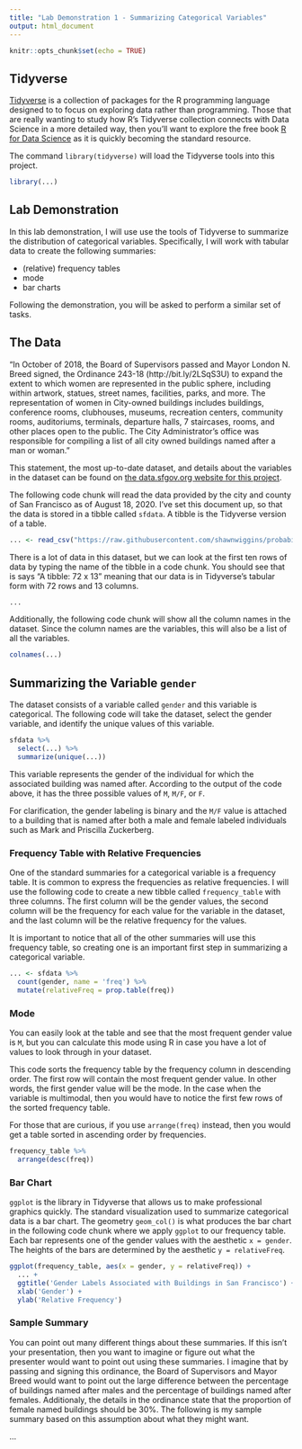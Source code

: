 ```yaml
---
title: "Lab Demonstration 1 - Summarizing Categorical Variables"
output: html_document
---
```


```r
knitr::opts_chunk$set(echo = TRUE)
```

## Tidyverse

[Tidyverse](https://www.tidyverse.org/) is a collection of packages for the R programming language designed to to focus on exploring data rather than programming. Those that are really wanting to study how R's Tidyverse collection connects with Data Science in a more detailed way, then you'll want to explore the free book [R for Data Science](https://r4ds.had.co.nz) as it is quickly becoming the standard resource.

The command `library(tidyverse)` will load the Tidyverse tools into this project.

```r
library(...)
```

## Lab Demonstration

In this lab demonstration, I will use use the tools of Tidyverse to summarize the distribution of categorical variables. Specifically, I will work with tabular data to create the following summaries:

* (relative) frequency tables
* mode
* bar charts

Following the demonstration, you will be asked to perform a similar set of tasks.

## The Data

"In October of 2018, the Board of Supervisors passed and Mayor London N. Breed signed, the Ordinance 243-18 (http://bit.ly/2LSqS3U) to expand the extent to which women are represented in the public sphere, including within artwork, statues, street names, facilities, parks, and more. The representation of women in City-owned buildings includes buildings, conference rooms, clubhouses, museums, recreation centers, community rooms, auditoriums, terminals, departure halls, 7 staircases, rooms, and other places open to the public. The City Administrator's office was responsible for compiling a list of all city owned buildings named after a man or woman."

This statement, the most up-to-date dataset, and details about the variables in the dataset can be found on [the data.sfgov.org website for this project](https://data.sfgov.org/dataset/Representation-of-Women-in-City-Property-City-Admi/9y57-xm9y).

The following code chunk will read the data provided by the city and county of San Francisco as of August 18, 2020. I've set this document up, so that the data is stored in a tibble called `sfdata`. A tibble is the Tidyverse version of a table.

```r
... <- read_csv("https://raw.githubusercontent.com/shawnwiggins/probabilityandstatistics/master/datasets/Representation_of_Women_in_City_Property_-_City_Administrator_s_List.csv")
```

There is a lot of data in this dataset, but we can look at the first ten rows of data by typing the name of the tibble in a code chunk. You should see that is says "A tibble: 72 x 13" meaning that our data is in Tidyverse's tabular form with 72 rows and 13 columns.

```r
...
```

Additionally, the following code chunk will show all the column names in the dataset. Since the column names are the variables, this will also be a list of all the variables.

```r
colnames(...)
```

## Summarizing the Variable `gender`

The dataset consists of a variable called `gender` and this variable is categorical. The following code will take the dataset, select the gender variable, and identify the unique values of this variable.

```r
sfdata %>%
  select(...) %>%
  summarize(unique(...))
```

This variable represents the gender of the individual for which the associated building was named after. According to the output of the code above, it has the three possible values of `M`, `M/F`, or `F`. 

For clarification, the gender labeling is binary and the `M/F` value is attached to a building that is named after both a male and female labeled individuals such as Mark and Priscilla Zuckerberg.

### Frequency Table with Relative Frequencies

One of the standard summaries for a categorical variable is a frequency table. It is common to express the frequencies as relative frequencies. I will use the following code to create a new tibble called `frequency_table` with three columns. The first column will be the gender values, the second column will be the frequency for each value for the variable in the dataset, and the last column will be the relative frequency for the values.

It is important to notice that all of the other summaries will use this frequency table, so creating one is an important first step in summarizing a categorical variable.

```r
... <- sfdata %>%
  count(gender, name = 'freq') %>%
  mutate(relativeFreq = prop.table(freq))
```

### Mode

You can easily look at the table and see that the most frequent gender value is `M`, but you can calculate this mode using R in case you have a lot of values to look through in your dataset.

This code sorts the frequency table by the frequency column in descending order. The first row will contain the most frequent gender value. In other words, the first gender value will be the mode. In the case when the variable is multimodal, then you would have to notice the first few rows of the sorted frequency table.

For those that are curious, if you use `arrange(freq)` instead, then you would get a table sorted in ascending order by frequencies.

```r
frequency_table %>%
  arrange(desc(freq))
```

### Bar Chart

`ggplot` is the library in Tidyverse that allows us to make professional graphics quickly. The standard visualization used to summarize categorical data is a bar chart. The geometry `geom_col()` is what produces the bar chart in the following code chunk where we apply `ggplot` to our frequency table. Each bar represents one of the gender values with the aesthetic `x = gender`. The heights of the bars are determined by the aesthetic `y = relativeFreq`.

```r
ggplot(frequency_table, aes(x = gender, y = relativeFreq)) + 
  ... + 
  ggtitle('Gender Labels Associated with Buildings in San Francisco') +
  xlab('Gender') +
  ylab('Relative Frequency')
```

### Sample Summary

You can point out many different things about these summaries. If this isn't your presentation, then you want to imagine or figure out what the presenter would want to point out using these summaries. I imagine that by passing and signing this ordinance, the Board of Supervisors and Mayor Breed would want to point out the large difference between the percentage of buildings named after males and the percentage of buildings named after females. Additionaly, the details in the ordinance state that the proportion of female named buildings should be 30%. The following is my sample summary based on this assumption about what they might want. 

...
